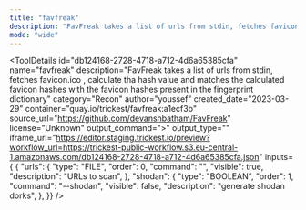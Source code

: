 ```yaml
---
title: "favfreak"
description: "FavFreak takes a list of urls from stdin, fetches favicon.ico , calculate tha hash value and matches the calculated favicon hashes with the favicon hashes present in the fingerprint dictionary"
mode: "wide"
---
```



<ToolDetails
  id="db124168-2728-4718-a712-4d6a65385cfa"
  name="favfreak"
  description="FavFreak takes a list of urls from stdin, fetches favicon.ico , calculate tha hash value and matches the calculated favicon hashes with the favicon hashes present in the fingerprint dictionary"
  category="Recon"
  author="youssef"
  created_date="2023-03-29"
  container="quay.io/trickest/favfreak:a1ecf3b"
  source_url="https://github.com/devanshbatham/FavFreak"
  license="Unknown"
  output_command=">"
  output_type=""
  iframe_url="https://editor.staging.trickest.io/preview?workflow_url=https://trickest-public-workflow.s3.eu-central-1.amazonaws.com/db124168-2728-4718-a712-4d6a65385cfa.json"
  inputs={ {
  "urls": {
    "type": "FILE",
    "order": 0,
    "command": "",
    "visible": true,
    "description": "URLs to scan",
  },
  "shodan": {
    "type": "BOOLEAN",
    "order": 1,
    "command": "--shodan",
    "visible": false,
    "description": "generate shodan dorks",
  },
}}
/>